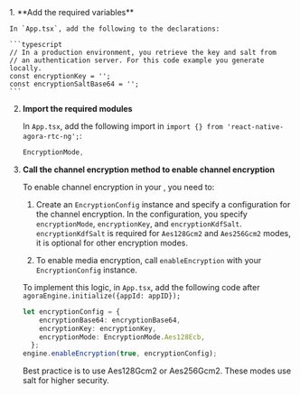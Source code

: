 <PlatformWrapper platform="react-native">
1.  **Add the required variables**

    In `App.tsx`, add the following to the declarations:

    ```typescript
    // In a production environment, you retrieve the key and salt from
    // an authentication server. For this code example you generate locally.
    const encryptionKey = '';
    const encryptionSaltBase64 = '';
    ```

2.  **Import the required modules**

    In `App.tsx`, add the following import in `import {} from 'react-native-agora-rtc-ng';`:

    ```typescript
    EncryptionMode,
    ```

3.  **Call the channel encryption method to enable channel encryption**

    To enable channel encryption in your <Vpl k="CLIENT" />, you need to:

    1. Create an `EncryptionConfig` instance and specify a configuration for the channel encryption. In the configuration, you specify `encryptionMode`, `encryptionKey`, and `encryptionKdfSalt`. `encryptionKdfSalt` is required for `Aes128Gcm2` and `Aes256Gcm2` modes, it is optional for other encryption modes.

    2. To enable media encryption, call `enableEncryption` with your `EncryptionConfig` instance.

    To implement this logic, in `App.tsx`, add the following code after `agoraEngine.initialize({appId: appID});`

    ```typescript
    let encryptionConfig = {
        encryptionBase64: encryptionBase64,
        encryptionKey: encryptionKey,
        encryptionMode: EncryptionMode.Aes128Ecb,
      };
    engine.enableEncryption(true, encryptionConfig);
    ```
    Best practice is to use Aes128Gcm2 or Aes256Gcm2. These modes use salt for higher security.
</PlatformWrapper>